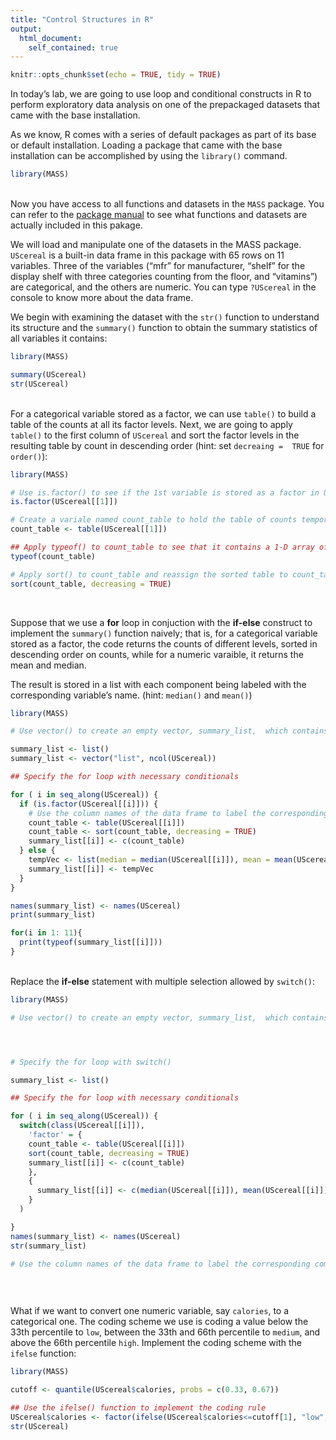 ```yaml
---
title: "Control Structures in R"
output:
  html_document:
    self_contained: true
---
```


```r
knitr::opts_chunk$set(echo = TRUE, tidy = TRUE)
```


In today's lab, we are going to use loop and conditional constructs in R to perform exploratory data analysis on one of the prepackaged datasets that came with the base installation.


As we know, R comes with a series of default packages as part of its base or default installation. Loading a package that came with the base installation can be accomplished by using the `library()` command. 
 
```r
library(MASS)
```

<Br>
Now you have access to all functions and datasets in the `MASS` package. You can refer to the [package manual](https://cran.r-project.org/web/packages/MASS/) to see what functions and datasets are actually included in this pakage.


We will load and manipulate one of the datasets in the MASS package. `UScereal` is a built-in data frame in this package with 65 rows on 11 variables. Three of the variables ("mfr" for manufacturer, "shelf" for the display shelf with three categories counting from the floor, and "vitamins") are categorical, and the others are numeric. You can type `?UScereal` in the console to know more about the data frame.

We begin with examining the dataset with the `str()` function to understand its structure and the `summary()` function to obtain the summary statistics of all variables it contains:

```r
library(MASS)
```

```r
summary(UScereal)
str(UScereal)
```
<br>
For a categorical variable stored as a factor, we can use `table()` to build a table of the counts at all its factor levels. Next, we are going to apply `table()` to the first column of `UScereal` and sort the factor levels in the resulting table by count in descending order (hint: set `decreaing =  TRUE` for `order()`):   

```r
library(MASS)
```

```r

# Use is.factor() to see if the 1st variable is stored as a factor in UScereal
is.factor(UScereal[[1]])

# Create a variale named count_table to hold the table of counts temporarily for sorting 
count_table <- table(UScereal[[1]])

## Apply typeof() to count_table to see that it contains a 1-D array of integer values
typeof(count_table)

# Apply sort() to count_table and reassign the sorted table to count_table
sort(count_table, decreasing = TRUE)


```
<br>

Suppose that we use a **for** loop in conjuction with the **if-else** construct to implement the `summary()` function naively; that is, for a categorical variable stored as a factor, the code returns the counts of different levels, sorted in descending order on counts, while for a numeric varaible, it returns the mean and median.

The result is stored in a list with each component being labeled with the corresponding variable's name. (hint: `median()` and `mean()`)


```r
library(MASS)
```

```r


# Use vector() to create an empty vector, summary_list,  which contains the same number of the elements as that of columns in UScereal and whose elements are lists.

summary_list <- list()
summary_list <- vector("list", ncol(UScereal))

## Specify the for loop with necessary conditionals

for ( i in seq_along(UScereal)) {
  if (is.factor(UScereal[[i]])) {
    # Use the column names of the data frame to label the corresponding components in summary_list
    count_table <- table(UScereal[[i]])
    count_table <- sort(count_table, decreasing = TRUE)
    summary_list[[i]] <- c(count_table)
  } else {
    tempVec <- list(median = median(UScereal[[i]]), mean = mean(UScereal[[i]]))
    summary_list[[i]] <- tempVec
  }
}

names(summary_list) <- names(UScereal)
print(summary_list)

for(i in 1: 11){
  print(typeof(summary_list[[i]]))
}
```
<br>
Replace the **if-else** statement with multiple selection allowed by `switch()`:

```r
library(MASS)
```

```r

# Use vector() to create an empty vector, summary_list,  which contains the same number of the elements as that of columns in UScereal and whose elements are lists.




# Specify the for loop with switch()

summary_list <- list()

## Specify the for loop with necessary conditionals

for ( i in seq_along(UScereal)) {
  switch(class(UScereal[[i]]),
    'factor' = {
    count_table <- table(UScereal[[i]])
    sort(count_table, decreasing = TRUE)
    summary_list[[i]] <- c(count_table)
    },
    {
      summary_list[[i]] <- c(median(UScereal[[i]]), mean(UScereal[[i]]))
    }
  )

}
names(summary_list) <- names(UScereal)
str(summary_list)

# Use the column names of the data frame to label the corresponding components in summary_list



```
<br>

What if we want to convert one numeric variable, say `calories`, to a categorical one. The coding scheme we use is coding a value below the 33th percentile to `low`, between the 33th and 66th percentile to `medium`, and above the 66th percentile `high`. Implement the coding scheme with the `ifelse` function:


```r
library(MASS)
```

```r
cutoff <- quantile(UScereal$calories, probs = c(0.33, 0.67))

## Use the ifelse() function to implement the coding rule
UScereal$calories <- factor(ifelse(UScereal$calories<=cutoff[1], "low", ifelse(UScereal$calories>cutoff[2], "high", "medium")))
str(UScereal)

```
